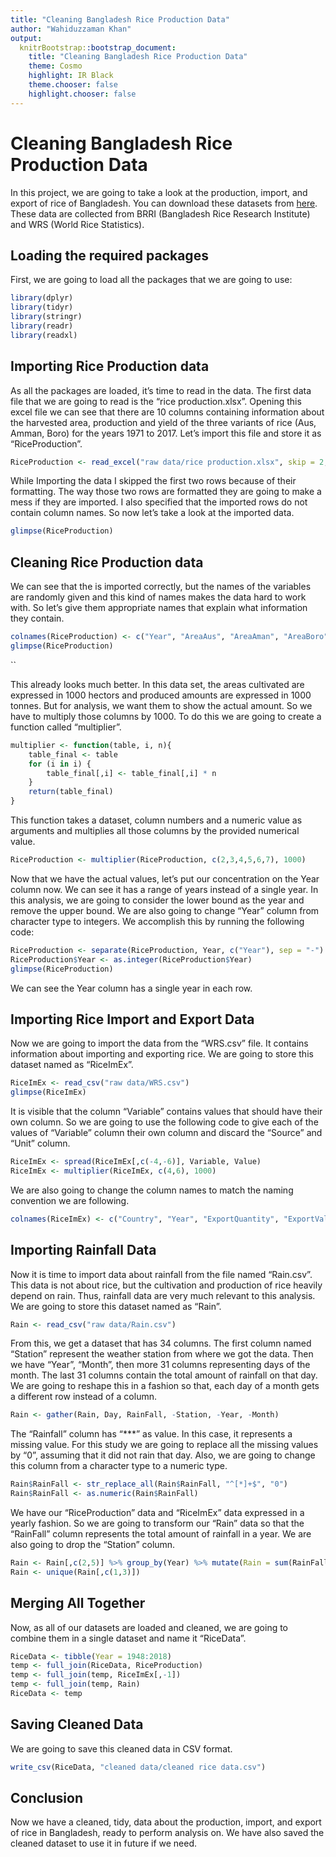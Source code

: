 ```yaml
---
title: "Cleaning Bangladesh Rice Production Data"
author: "Wahiduzzaman Khan"
output:
  knitrBootstrap::bootstrap_document:
    title: "Cleaning Bangladesh Rice Production Data"
    theme: Cosmo
    highlight: IR Black
    theme.chooser: false
    highlight.chooser: false
---
```

# Cleaning Bangladesh Rice Production Data
In this project, we are going to take a look at the production, import, and export of rice of Bangladesh.
You can download these datasets from [here](https://github.com/WahiduzzamanKhan/Cleaning-Bangladesh-Rice-Production-Data/tree/master/raw%20data). These data are collected from BRRI (Bangladesh Rice Research Institute) and WRS (World Rice Statistics).

## Loading the required packages
First, we are going to load all the packages that we are going to use:

```r
library(dplyr)
library(tidyr)
library(stringr)
library(readr)
library(readxl)
```

## Importing Rice Production data
As all the packages are loaded, it's time to read in the data. The first data file that we are going to read is the "rice production.xlsx". Opening this excel file we can see that there are 10 columns containing information about the harvested area, production and yield of the three variants of rice (Aus, Amman, Boro) for the years 1971 to 2017. Let's import this file and store it as "RiceProduction".

```r
RiceProduction <- read_excel("raw data/rice production.xlsx", skip = 2, col_names = F)
```

While Importing the data I skipped the first two rows because of their formatting. The way those two rows are formatted they are going to make a mess if they are imported. I also specified that the imported rows do not contain column names. So now let's take a look at the imported data.

```r
glimpse(RiceProduction)
```

## Cleaning Rice Production data
We can see that the is imported correctly, but the names of the variables are randomly given and this kind of names makes the data hard to work with. So let's give them appropriate names that explain what information they contain.

```r
colnames(RiceProduction) <- c("Year", "AreaAus", "AreaAman", "AreaBoro", "ProAus", "ProAman", "ProBoro", "YieldAus", "YieldAman", "YieldBoro")
glimpse(RiceProduction)
```
``

This already looks much better. In this data set, the areas cultivated are expressed in 1000 hectors and produced amounts are expressed in 1000 tonnes. But for analysis, we want them to show the actual amount. So we have to multiply those columns by 1000. To do this we are going to create a function called "multiplier".

```r
multiplier <- function(table, i, n){
    table_final <- table
    for (i in i) {
        table_final[,i] <- table_final[,i] * n
    }
    return(table_final)
}
```

This function takes a dataset, column numbers and a numeric value as arguments and multiplies all those columns by the provided numerical value.

```r
RiceProduction <- multiplier(RiceProduction, c(2,3,4,5,6,7), 1000)
```

Now that we have the actual values, let's put our concentration on the Year column now. We can see it has a range of years instead of a single year. In this analysis, we are going to consider the lower bound as the year and remove the upper bound. We are also going to change "Year" column from character type to integers. We accomplish this by running the following code:

```r
RiceProduction <- separate(RiceProduction, Year, c("Year"), sep = "-")
RiceProduction$Year <- as.integer(RiceProduction$Year)
glimpse(RiceProduction)
```

We can see the Year column has a single year in each row.</br>

## Importing Rice Import and Export Data
Now we are going to import the data from the "WRS.csv" file. It contains information about importing and exporting rice. We are going to store this dataset named as "RiceImEx".

```r
RiceImEx <- read_csv("raw data/WRS.csv")
glimpse(RiceImEx)
```

It is visible that the column "Variable" contains values that should have their own column. So we are going to use the following code to give each of the values of "Variable" column their own column and discard the "Source" and "Unit" column.

```r
RiceImEx <- spread(RiceImEx[,c(-4,-6)], Variable, Value)
RiceImEx <- multiplier(RiceImEx, c(4,6), 1000)
```

We are also going to change the column names to match the naming convention we are following.

```r
colnames(RiceImEx) <- c("Country", "Year", "ExportQuantity", "ExportValue", "ImportQuantity", "ImportValue")
```

## Importing Rainfall Data
Now it is time to import data about rainfall from the file named "Rain.csv". This data is not about rice, but the cultivation and production of rice heavily depend on rain. Thus, rainfall data are very much relevant to this analysis. We are going to store this dataset named as "Rain".

```r
Rain <- read_csv("raw data/Rain.csv")
```

From this, we get a dataset that has 34 columns. The first column named "Station" represent the weather station from where we got the data. Then we have "Year", "Month", then more 31 columns representing days of the month. The last 31 columns contain the total amount of rainfall on that day. We are going to reshape this in a fashion so that, each day of a month gets a different row instead of a column.

```r
Rain <- gather(Rain, Day, RainFall, -Station, -Year, -Month)
```

The "Rainfall" column has "***" as value. In this case, it represents a missing value. For this study we are going to replace all the missing values by "0", assuming that it did not rain that day. Also, we are going to change this column from a character type to a numeric type.

```r
Rain$RainFall <- str_replace_all(Rain$RainFall, "^[*]+$", "0")
Rain$RainFall <- as.numeric(Rain$RainFall)
```

We have our "RiceProduction" data and "RiceImEx" data expressed in a yearly fashion. So we are going to transform our "Rain" data so that the "RainFall" column represents the total amount of rainfall in a year. We are also going to drop the "Station" column.

```r
Rain <- Rain[,c(2,5)] %>% group_by(Year) %>% mutate(Rain = sum(RainFall, na.rm = T))
Rain <- unique(Rain[,c(1,3)])
```

## Merging All Together
Now, as all of our datasets are loaded and cleaned, we are going to combine them in a single dataset and name it "RiceData".

```r
RiceData <- tibble(Year = 1948:2018)
temp <- full_join(RiceData, RiceProduction)
temp <- full_join(temp, RiceImEx[,-1])
temp <- full_join(temp, Rain)
RiceData <- temp
```

## Saving Cleaned Data
We are going to save this cleaned data in CSV format.

```r
write_csv(RiceData, "cleaned data/cleaned rice data.csv")
```

## Conclusion
Now we have a cleaned, tidy, data about the production, import, and export of rice in Bangladesh, ready to perform analysis on. We have also saved the cleaned dataset to use it in future if we need.